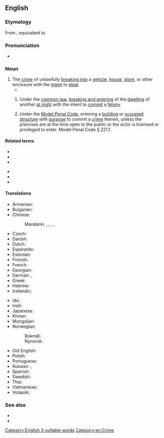 ==English==
{{swp}}

===Etymology===
From {{bor|en|NL.|burglaria}}; equivalent to {{suffix|en|burglar|ery}}

===Pronunciation===
* {{IPA|en|/ˈbɜː(ɹ)ɡləɹi/}}

===Noun===
{{en-noun|~|burglaries}}

# The [[crime]] of unlawfully [[break in|breaking into]] a [[vehicle]], [[house]], [[store]], or other enclosure with the [[intent]] to [[steal]].
#* {{RQ:LstWkTnt|3|35|episode=Pennies|network=HBO||Essentially, Jarden makes anything that you’d find left behind after a '''burglary'''.}}
## {{lb|en|law}} Under the [[common law]], [[breaking and entering]] of the [[dwelling]] of another [[at night]] with the intent to [[commit]] a [[felony]].
## {{lb|en|law|US}} Under the [[w:Model Penal Code|Model Penal Code]], entering a [[building]] or [[occupied]] [[structure]] with [[purpose]] to commit a [[crime]] therein, unless the premises are at the time open to the public or the actor is licensed or privileged to enter. Model Penal Code § 221.1.

====Related terms====
{{top2}}
* {{l|en|burglar}}
* {{l|en|burglar alarm}}
* {{l|en|burglarize}}
{{mid2}}
* {{l|en|burglarproof}}
* {{l|en|burgle}}
* {{l|en|cat burglar}}
{{bottom}}

====Translations====
{{trans-top|the crime of breaking into}}
* Armenian: {{t-needed|hy}}
* Bulgarian: {{t|bg|кражба чрез взлом|f}}
* Chinese:
*: Mandarin: {{t|cmn|夜入私宅罪|tr=yèrùsīzháizuì|sc=Hani}}, {{t|cmn|盜竊罪|sc=Hani}}, {{t|cmn|盗窃罪|tr=dàoqièzuì|sc=Hani}}, {{t+|cmn|盜竊|sc=Hani}}, {{t+|cmn|盗窃|tr=dàoqiè|sc=Hani}}
* Czech: {{t+|cs|vloupání|n}}
* Danish: {{t|da|indbrud}}
* Dutch: {{t+|nl|inbraak}}
* Esperanto: {{t-needed|eo}}
* Estonian: {{t|et|vargus}}
* Finnish: {{t+|fi|murto}}
* French: {{t+|fr|cambriolage|m}}
* Georgian: {{t|ka|გატეხით ქურდობა|sc=Geor}}
* German: {{t+|de|Einbruch|m}}, {{t|de|Einbruchdiebstahl|m}}
* Greek: {{t+|el|διάρρηξη|f|sc=Grek}}
* Hebrew: {{t|he|פריצה|f|tr=pritza}}
* Icelandic: {{t+|is|innbrot|n}}
{{trans-mid}}
* Ido: {{t+|io|rupto-furto}}
* Irish: {{t|ga|buirgléireacht|f}}
* Japanese: {{t|ja|侵入窃盗|tr=しんにゅうせっとう, shinnyū settō|sc=Jpan}}
* Khmer: {{t|km|ការលបចូលលួច|tr=kaa lɔɔ bɑɑ cool luəc|sc=Khmr}}
* Mongolian: {{t-needed|mn}}
* Norwegian:
*: Bokmål: {{t|no|innbrudd|n}}
*: Nynorsk: {{t|nn|innbrott|n}}
* Old English: {{t|ang|hūsbryċe|m}}
* Polish: {{t|pl|kradzież z włamaniem}}
* Portuguese: {{t+|pt|arrombamento|m}}
* Russian: {{t|ru|[[кра́жа]] [[с|со]] [[взлом|взло́мом]]|f}}, {{t|ru|бе́рглэри|n|tr=bɛ́rglɛri}} {{qualifier|usually of Anglophone countries}}
* Spanish: {{t|es|[[allanamiento]] de [[morada]]|m}}
* Swedish: {{t+|sv|inbrott|n}}
* Thai: {{t-needed|th}}
* Vietnamese: {{t-needed|vi}}
* Volapük: {{t+|vo|nübreik}}
{{trans-bottom}}

===See also===
* {{l|en|breaking and entering}}
* {{l|en|trespass}}

[[Category:English 3-syllable words]]
[[Category:en:Crime]]
